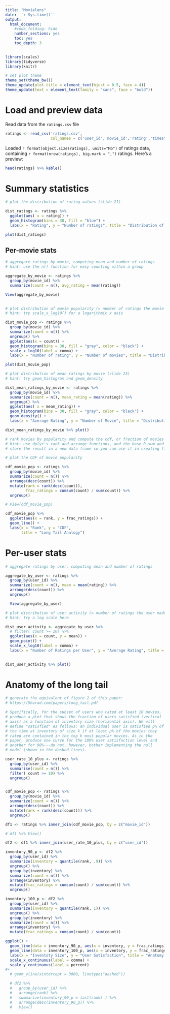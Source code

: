 ```yaml
---
title: "Movielens"
date: '`r Sys.time()`'
output:
  html_document:
    #code_folding: hide
    number_sections: yes
    toc: yes
    toc_depth: 3
---
```


```r
library(scales)
library(tidyverse)
library(knitr)

# set plot theme
theme_set(theme_bw())
theme_update(plot.title = element_text(hjust = 0.5, face = 4))
theme_update(text = element_text(family = "sans", face = "bold"))

```

# Load and preview data

Read data from the `ratings.csv` file
```r
ratings <- read_csv('ratings.csv',
                    col_names = c('user_id','movie_id','rating','timestamp'))
```

Loaded `r format(object.size(ratings), units="Mb")` of ratings data, containing `r format(nrow(ratings), big.mark = ",")` ratings. Here's a preview:
```r
head(ratings) %>% kable()
```

# Summary statistics

```r
# plot the distribution of rating values (slide 21)

dist_ratings <- ratings %>% 
  ggplot(aes( x = rating)) +
  geom_histogram(bins = 30, fill = "blue") +
  labs(x = "Rating", y = "Number of ratings", title = "Distribution of ratings")

plot(dist_ratings)

```

## Per-movie stats

```r
# aggregate ratings by movie, computing mean and number of ratings
# hint: use the n() function for easy counting within a group

aggregate_by_movie <- ratings %>% 
  group_by(movie_id) %>%
  summarize(count = n(), avg_rating = mean(rating))

View(aggregate_by_movie)
  
```

```r
# plot distribution of movie popularity (= number of ratings the movie received)
# hint: try scale_x_log10() for a logarithmic x axis

dist_movie_pop <- ratings %>% 
  group_by(movie_id) %>%
  summarize(count = n()) %>% 
  ungroup() %>%
  ggplot(aes(x = count)) +
  geom_histogram(bins = 30, fill = "gray", color = "black") + 
  scale_x_log10(label = comma) +
  labs(x = "Number of rating", y = "Number of movies", title = "Distribution of Movie Popularity") 

plot(dist_movie_pop)
```

```r
# plot distribution of mean ratings by movie (slide 23)
# hint: try geom_histogram and geom_density

dist_mean_ratings_by_movie <- ratings %>% 
  group_by(movie_id) %>% 
  summarize(count = n(), mean_rating = mean(rating)) %>% 
  ungroup() %>% 
  ggplot(aes( x = mean_rating)) +
  geom_histogram(bins = 30, fill = "gray", color = "black") +
  geom_density() +
  labs(x = "Average Rating", y = "Number of Movie", title = "Distribution of Mean-ratings by Movie")

dist_mean_ratings_by_movie %>% plot()
```

```r
# rank movies by popularity and compute the cdf, or fraction of movies covered by the top-k moves (slide 25)
# hint: use dplyr's rank and arrange functions, and the base R sum and cumsum functions
# store the result in a new data frame so you can use it in creating figure 2 from the paper below

# plot the CDF of movie popularity

cdf_movie_pop <- ratings %>%
  group_by(movie_id) %>% 
  summarize(count = n()) %>%
  arrange(desc(count)) %>% 
  mutate(rank = rank(desc(count)),
         frac_ratings = cumsum(count) / sum(count)) %>%
  ungroup()

# View(cdf_movie_pop)

cdf_movie_pop %>% 
  ggplot(aes(x = rank, y = frac_ratings)) +
  geom_line() +
  labs(x = "Rank", y = "CDF", 
       title = "Long Tail Analogy")

```


# Per-user stats

```r
# aggregate ratings by user, computing mean and number of ratings

aggregate_by_user <- ratings %>%
  group_by(user_id) %>% 
  summarize(count = n(), mean = mean(rating)) %>% 
  arrange(desc(count)) %>% 
  ungroup()

  View(aggregate_by_user)
```

```r
# plot distribution of user activity (= number of ratings the user made)
# hint: try a log scale here

dist_user_activity <- aggregate_by_user %>% 
  # filter( count >= 10) %>% 
  ggplot(aes(x = count, y = mean)) +
  geom_point() +
  scale_x_log10(label = comma) +
  labs(x = "Number of Ratings per User", y = "Average Rating", title = "User Activity")
  

dist_user_activity %>% plot()
```

# Anatomy of the long tail

```r
# generate the equivalent of figure 2 of this paper:
# https://5harad.com/papers/long_tail.pdf

# Specifically, for the subset of users who rated at least 10 movies,
# produce a plot that shows the fraction of users satisfied (vertical
# axis) as a function of inventory size (horizontal axis). We will
# define "satisfied" as follows: an individual user is satisfied p% of
# the time at inventory of size k if at least p% of the movies they
# rated are contained in the top k most popular movies. As in the
# paper, produce one curve for the 100% user satisfaction level and
# another for 90%---do not, however, bother implementing the null
# model (shown in the dashed lines).

user_rate_10_plus <- ratings %>% 
  group_by(user_id) %>%
  summarise(count = n()) %>%
  filter( count >= 10) %>%
  ungroup()


cdf_movie_pop <- ratings %>%
  group_by(movie_id) %>% 
  summarize(count = n()) %>%
  arrange(desc(count)) %>% 
  mutate(rank = rank(desc(count))) %>%
  ungroup()

df1 <- ratings %>% inner_join(cdf_movie_pop, by = c("movie_id"))

# df1 %>% View()

df2 <- df1 %>% inner_join(user_rate_10_plus, by = c("user_id"))

inventory_90_p <- df2 %>%
  group_by(user_id) %>%
  summarize(inventory = quantile(rank, .9)) %>%
  ungroup() %>% 
  group_by(inventory) %>% 
  summarize(count = n()) %>%
  arrange(inventory) %>% 
  mutate(frac_ratings = cumsum(count) / sum(count)) %>% 
  ungroup()

inventory_100_p <- df2 %>%
  group_by(user_id) %>%
  summarize(inventory = quantile(rank, 1)) %>%
  ungroup() %>% 
  group_by(inventory) %>% 
  summarize(count = n()) %>%
  arrange(inventory) %>% 
  mutate(frac_ratings = cumsum(count) / sum(count))

ggplot() + 
  geom_line(data = inventory_90_p, aes(x = inventory, y = frac_ratings)) +
  geom_line(data = inventory_100_p, aes(x = inventory, y = frac_ratings), color = "red") +
  labs(x = "Inventoty Size", y = "User Satisfaction", title = "Anatomy of the Long Tail") +
  scale_x_continuous(label = comma) +
  scale_y_continuous(label = percent) 
#+
  # geom_vline(xintercept = 3000, linetype("dashed"))

  # df2 %>%
  #   group_by(user_id) %>%
  #   arrange(rank) %>%
  #   summarize(inventory_90_p = last(rank) ) %>% 
  #   arrange(desc(inventory_90_p)) %>% 
  #   View()

```
